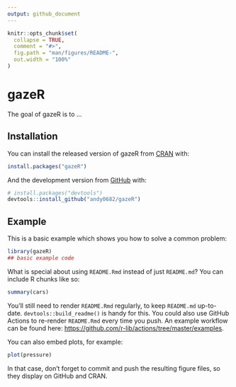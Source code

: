 ```yaml
---
output: github_document
---
```


<!-- README.md is generated from README.Rmd. Please edit that file -->

```r
knitr::opts_chunk$set(
  collapse = TRUE,
  comment = "#>",
  fig.path = "man/figures/README-",
  out.width = "100%"
)
```

# gazeR

<!-- badges: start -->
<!-- badges: end -->

The goal of gazeR is to ...

## Installation

You can install the released version of gazeR from [CRAN](https://CRAN.R-project.org) with:

``` r
install.packages("gazeR")
```

And the development version from [GitHub](https://github.com/) with:

``` r
# install.packages("devtools")
devtools::install_github("andy0682/gazeR")
```
## Example

This is a basic example which shows you how to solve a common problem:

```r
library(gazeR)
## basic example code
```

What is special about using `README.Rmd` instead of just `README.md`? You can include R chunks like so:

```r
summary(cars)
```

You'll still need to render `README.Rmd` regularly, to keep `README.md` up-to-date. `devtools::build_readme()` is handy for this. You could also use GitHub Actions to re-render `README.Rmd` every time you push. An example workflow can be found here: <https://github.com/r-lib/actions/tree/master/examples>.

You can also embed plots, for example:

```r
plot(pressure)
```

In that case, don't forget to commit and push the resulting figure files, so they display on GitHub and CRAN.
